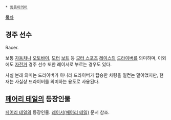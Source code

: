  * [[동음이의어]]

[[목차]]

== 경주 선수 ==
Racer. 

보통 [[자동차]]나 [[오토바이]], [[모터]] [[보트]] 등 [[모터 스포츠]] [[레이스]]의 [[드라이버]]를 의미하며, 이외에도 [[자전거]] 경주 선수 또한 레이서로 부르는 경우도 있다.

사실 본래 의미는 드라이버가 아니라 드라이버가 탑승한 차량을 일컫는 말이었지만, 현재는 사실상 드라이버를 의미하는 용도로 사용된다.

== [[페어리 테일]]의 등장인물 ==
[[페어리 테일]]의 등장인물. [[레이서(페어리 테일)]] 문서 참조.
